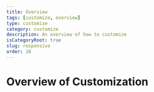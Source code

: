 ---
title: Overview
tags: [customize, overview]
type: customize
category: customize
description: An overview of how to customize
isCategoryRoot: true
slug: responsive
order: 10
---

# Overview of Customization
